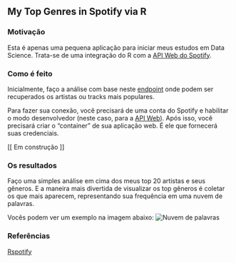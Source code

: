 <!--
---
title: "My Top Genres in Spotify via R"
output: html_document
---

```r
knitr::opts_chunk$set(echo = TRUE)
```
-->
## My Top Genres in Spotify via R

### Motivação

Esta é apenas uma pequena aplicação para iniciar meus estudos em Data Science.
Trata-se de uma integração do R com a [API Web do Spotify](https://developer.spotify.com/web-api/).

### Como é feito

Inicialmente, faço a análise com base neste [endpoint](https://developer.spotify.com/web-api/console/get-current-user-top-artists-and-tracks/) onde podem ser recuperados os artistas ou tracks mais populares.

Para fazer sua conexão, você precisará de uma conta do Spotify e habilitar o modo desenvolvedor (neste caso, para a [API Web](https://developer.spotify.com/web-api/)). Após isso, você precisará criar o "container" de sua aplicação web. É ele que fornecerá suas credenciais.

[[ Em construção ]]

### Os resultados

Faço uma simples análise em cima dos meus top 20 artistas e seus gêneros.
E a maneira mais divertida de visualizar os top gêneros é coletar os que mais aparecem, representando sua frequência em uma nuvem de palavras.

Vocês podem ver um exemplo na imagem abaixo:
![Nuvem de palavras](https://github.com/thiagoassantos/r-spotify-popularity/blob/master/wordcloud.png "Wordcloud - Nuvem de palavras.")

### Referências
[Rspotify](https://github.com/tiagomendesdantas/Rspotify)
